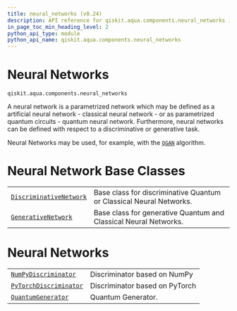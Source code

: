 ```yaml
---
title: neural_networks (v0.24)
description: API reference for qiskit.aqua.components.neural_networks in qiskit v0.24
in_page_toc_min_heading_level: 2
python_api_type: module
python_api_name: qiskit.aqua.components.neural_networks
---
```


<span id="module-qiskit.aqua.components.neural_networks" />

<span id="qiskit-aqua-components-neural-networks" />

<span id="neural-networks-qiskit-aqua-components-neural-networks" />

# Neural Networks

`qiskit.aqua.components.neural_networks`

A neural network is a parametrized network which may be defined as a artificial neural network - classical neural network - or as parametrized quantum circuits - quantum neural network. Furthermore, neural networks can be defined with respect to a discriminative or generative task.

Neural Networks may be used, for example, with the [`QGAN`](qiskit.aqua.algorithms.QGAN "qiskit.aqua.algorithms.QGAN") algorithm.

# Neural Network Base Classes

|                                                                                                                                                        |                                                                     |
| ------------------------------------------------------------------------------------------------------------------------------------------------------ | ------------------------------------------------------------------- |
| [`DiscriminativeNetwork`](qiskit.aqua.components.neural_networks.DiscriminativeNetwork "qiskit.aqua.components.neural_networks.DiscriminativeNetwork") | Base class for discriminative Quantum or Classical Neural Networks. |
| [`GenerativeNetwork`](qiskit.aqua.components.neural_networks.GenerativeNetwork "qiskit.aqua.components.neural_networks.GenerativeNetwork")             | Base class for generative Quantum and Classical Neural Networks.    |

# Neural Networks

|                                                                                                                                                     |                                |
| --------------------------------------------------------------------------------------------------------------------------------------------------- | ------------------------------ |
| [`NumPyDiscriminator`](qiskit.aqua.components.neural_networks.NumPyDiscriminator "qiskit.aqua.components.neural_networks.NumPyDiscriminator")       | Discriminator based on NumPy   |
| [`PyTorchDiscriminator`](qiskit.aqua.components.neural_networks.PyTorchDiscriminator "qiskit.aqua.components.neural_networks.PyTorchDiscriminator") | Discriminator based on PyTorch |
| [`QuantumGenerator`](qiskit.aqua.components.neural_networks.QuantumGenerator "qiskit.aqua.components.neural_networks.QuantumGenerator")             | Quantum Generator.             |

